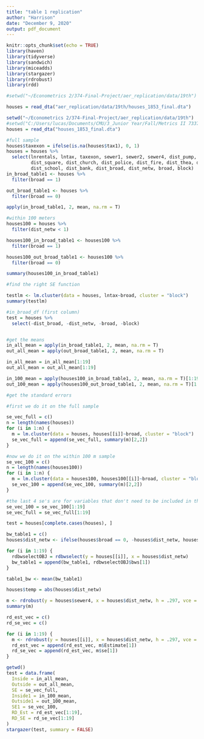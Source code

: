 ```yaml
---
title: "table 1 replication"
author: "Harrison"
date: "December 9, 2020"
output: pdf_document
---
```


```r
knitr::opts_chunk$set(echo = TRUE)
library(haven)
library(tidyverse)
library(sandwich)
library(miceadds)
library(stargazer)
library(rdrobust)
library(rdd)

#setwd("~/Econometrics 2/374-Final-Project/aer_replication/data/19th")

houses = read_dta("aer_replication/data/19th/houses_1853_final.dta")

setwd("~/Econometrics 2/374-Final-Project/aer_replication/data/19th")
#setwd("C:/Users/lucas/Documents/CMU/3_Junior Year/Fall/Metrics II 73374/__Final Project/374-Final-Project/Admin Stuff/aer_replication/data/19th")
houses = read_dta("houses_1853_final.dta")

```

```r
#full sample
houses$taxexon = ifelse(is.na(houses$tax1), 0, 1)
houses = houses %>%
  select(lnrentals, lntax, taxexon, sewer1, sewer2, sewer4, dist_pump, dist_cent, dist_pit_fake, 
         dist_square, dist_church, dist_police, dist_fire, dist_thea, dist_pub, dist_urinal, dist_vent, 
         dist_school, dist_bank, dist_broad, dist_netw, broad, block)
in_broad_table1 <- houses %>%
  filter(broad == 1)

out_broad_table1 <- houses %>%
  filter(broad == 0)

apply(in_broad_table1, 2, mean, na.rm = T)

```

```r
#within 100 meters
houses100 = houses %>%
  filter(dist_netw < 1)

houses100_in_broad_table1 <- houses100 %>%
  filter(broad == 1)

houses100_out_broad_table1 <- houses100 %>%
  filter(broad == 0)

summary(houses100_in_broad_table1)
```


```r
#find the right SE function

testlm <- lm.cluster(data = houses, lntax~broad, cluster = "block")
summary(testlm)

```

```r
#in_broad_df (first column)
test = houses %>%
  select(-dist_broad, -dist_netw, -broad, -block)


#get the means
in_all_mean = apply(in_broad_table1, 2, mean, na.rm = T)
out_all_mean = apply(out_broad_table1, 2, mean, na.rm = T)

in_all_mean = in_all_mean[1:19]
out_all_mean = out_all_mean[1:19]

in_100_mean = apply(houses100_in_broad_table1, 2, mean, na.rm = T)[1:19]
out_100_mean = apply(houses100_out_broad_table1, 2, mean, na.rm = T)[1:19]

#get the standard errors

#first we do it on the full sample

se_vec_full = c()
n = length(names(houses))
for (i in 1:n) {
  m = lm.cluster(data = houses, houses[[i]]~broad, cluster = "block")
  se_vec_full = append(se_vec_full, summary(m)[2,2])
}

#now we do it on the within 100 m sample
se_vec_100 = c()
n = length(names(houses100))
for (i in 1:n) {
  m = lm.cluster(data = houses100, houses100[[i]]~broad, cluster = "block")
  se_vec_100 = append(se_vec_100, summary(m)[2,2])
}

#the last 4 se's are for variables that don't need to be included in the table
se_vec_100 = se_vec_100[1:19]
se_vec_full = se_vec_full[1:19]

```



```r
test = houses[complete.cases(houses), ]
```

```r

bw_table1 = c()
houses$dist_netw <- ifelse(houses$broad == 0, -houses$dist_netw, houses$dist_netw )

for (i in 1:19) {
  rdbwselectOBJ = rdbwselect(y = houses[[i]], x = houses$dist_netw)
  bw_table1 = append(bw_table1, rdbwselectOBJ$bws[1])
}

table1_bw <- mean(bw_table1)
```

```r
houses$temp = abs(houses$dist_netw)

m <- rdrobust(y = houses$sewer4, x = houses$dist_netw, h = .297, vce = "hc0", cluster = houses$block)
summary(m)

rd_est_vec = c()
rd_se_vec = c()

for (i in 1:19) {
  m <- rdrobust(y = houses[[i]], x = houses$dist_netw, h = .297, vce = "hc0", cluster = houses$block)
  rd_est_vec = append(rd_est_vec, m$Estimate[1])
  rd_se_vec = append(rd_est_vec, m$se[1])
}
```


```r
getwd()
test = data.frame(
  Inside = in_all_mean,
  Outside = out_all_mean,
  SE = se_vec_full,
  Inside1 = in_100_mean,
  Outside1 = out_100_mean,
  SE1 = se_vec_100,
  RD_Est = rd_est_vec[1:19],
  RD_SE = rd_se_vec[1:19]
)
stargazer(test, summary = FALSE)
```

